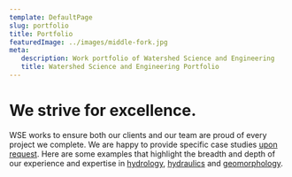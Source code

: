 ```yaml
---
template: DefaultPage
slug: portfolio
title: Portfolio
featuredImage: ../images/middle-fork.jpg
meta:
   description: Work portfolio of Watershed Science and Engineering
   title: Watershed Science and Engineering Portfolio
---
```


We strive for excellence.
=========================

WSE works to ensure both our clients and our team are proud of every project we complete. We are happy to provide specific case studies [upon request](/contact/). Here are some examples that highlight the breadth and depth of our experience and expertise in [hydrology](/services/hydrology/), [hydraulics](/services/hydraulic-modeling-analysis/) and [geomorphology](/services/fluvial-geomorphology/).